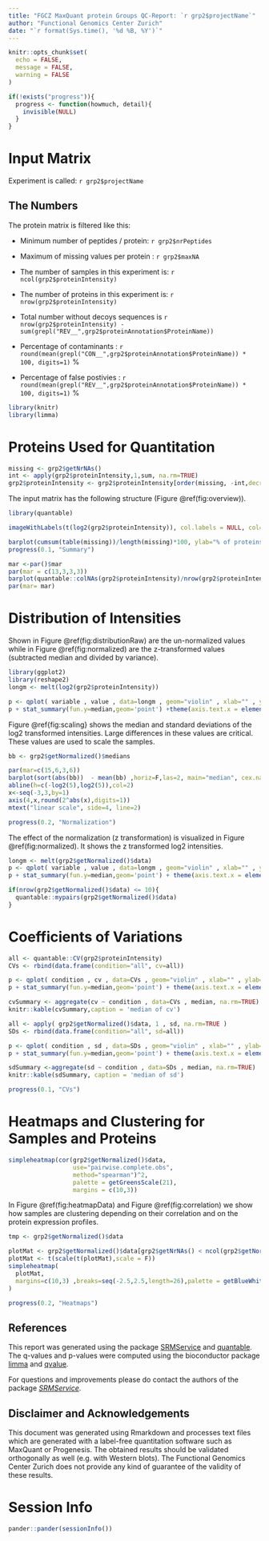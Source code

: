 ```yaml
---
title: "FGCZ MaxQuant protein Groups QC-Report: `r grp2$projectName`"
author: "Functional Genomics Center Zurich"
date: "`r format(Sys.time(), '%d %B, %Y')`"
---
```


```r
knitr::opts_chunk$set(
  echo = FALSE,
  message = FALSE,
  warning = FALSE
)

if(!exists("progress")){
  progress <- function(howmuch, detail){
    invisible(NULL)
  }
}

```

# Input Matrix

Experiment is called: `r grp2$projectName`

## The Numbers

The protein matrix is filtered like this:

- Minimum number of peptides / protein: `r grp2$nrPeptides`
- Maximum of missing values per protein : `r grp2$maxNA`

- The number of samples in this experiment is: `r ncol(grp2$proteinIntensity)` 
- The number of proteins in this experiment is: `r nrow(grp2$proteinIntensity)` 
- Total number without decoys sequences is `r nrow(grp2$proteinIntensity) -  sum(grepl("REV__",grp2$proteinAnnotation$ProteinName))` 

- Percentage of contaminants : `r round(mean(grepl("CON__",grp2$proteinAnnotation$ProteinName)) * 100, digits=1)` %
- Percentage of false postivies : `r round(mean(grepl("REV__",grp2$proteinAnnotation$ProteinName)) * 100, digits=1)` %


```r

library(knitr)
library(limma)

```

\pagebreak

# Proteins Used for Quantitation


```r
missing <- grp2$getNrNAs()
int <- apply(grp2$proteinIntensity,1,sum, na.rm=TRUE)
grp2$proteinIntensity <- grp2$proteinIntensity[order(missing, -int,decreasing = T),]

```

The input matrix has the following structure (Figure \@ref(fig:overview)).


```r
library(quantable)

imageWithLabels(t(log2(grp2$proteinIntensity)), col.labels = NULL, col=quantable::getBlueScale(21))

```

```r
barplot(cumsum(table(missing))/length(missing)*100, ylab="% of proteins", xlab="# of missing values per protein")
progress(0.1, "Summary")

```


```r
mar <-par()$mar
par(mar = c(13,3,3,3))
barplot(quantable::colNAs(grp2$proteinIntensity)/nrow(grp2$proteinIntensity)*100, las=2, ylab="percent missing", cex.names=0.7)
par(mar= mar)

```


\pagebreak

# Distribution of Intensities

Shown in Figure \@ref(fig:distributionRaw) are the un-normalized values while in Figure \@ref(fig:normalized)
are the z-transformed values (subtracted median and divided by variance).

```r
library(ggplot2)
library(reshape2)
longm <- melt(log2(grp2$proteinIntensity))

p <- qplot( variable , value , data=longm , geom="violin" , xlab="" , ylab="log2(I)")
p + stat_summary(fun.y=median,geom='point') +theme(axis.text.x = element_text(angle = 90, hjust = 1))

```

Figure \@ref{fig:scaling} shows the median and standard deviations of the log2 transformed intensities. Large differences in these values are critical. These values are used to scale the samples.


```r
bb <- grp2$getNormalized()$medians

par(mar=c(15,6,3,6))
barplot(sort(abs(bb))  - mean(bb) ,horiz=F,las=2, main="median", cex.names = 0.6, ylab="log2(sample average) - log2(total average)", ylim=c(-log2(8),log2(8)))
abline(h=c(-log2(5),log2(5)),col=2)
x<-seq(-3,3,by=1)
axis(4,x,round(2^abs(x),digits=1))
mtext("linear scale", side=4, line=2)
```

```r
progress(0.2, "Normalization")

```


The effect of the normalization (z transformation) is visualized in Figure \@ref(fig:normalized). It shows the z transformed log2 intensities. 

```r
longm <- melt(grp2$getNormalized()$data)
p <- qplot( variable , value , data=longm , geom="violin" , xlab="" , ylab="z-score")
p + stat_summary(fun.y=median,geom='point') + theme(axis.text.x = element_text(angle = 90, hjust = 1))

```


\pagebreak


```r
if(nrow(grp2$getNormalized()$data) <= 10){
  quantable::mypairs(grp2$getNormalized()$data)
}

```

\pagebreak

# Coefficients of Variations

```r

all <- quantable::CV(grp2$proteinIntensity)
CVs <- rbind(data.frame(condition="all", cv=all))

p <- qplot( condition , cv , data=CVs , geom="violin" , xlab="" , ylab="Coefficient of Variation (%)")
p + stat_summary(fun.y=median,geom='point') + theme(axis.text.x = element_text(angle = 90, hjust = 1))

```


```r
cvSummary <- aggregate(cv ~ condition , data=CVs , median, na.rm=TRUE)
knitr::kable(cvSummary,caption = 'median of cv')
```

\pagebreak

```r

all <- apply( grp2$getNormalized()$data, 1 , sd, na.rm=TRUE )
SDs <- rbind(data.frame(condition="all", sd=all))

p <- qplot( condition , sd , data=SDs , geom="violin" , xlab="" , ylab="sd of z-score")
p + stat_summary(fun.y=median,geom='point') + theme(axis.text.x = element_text(angle = 90, hjust = 1))

```

```r
sdSummary <-aggregate(sd ~ condition , data=SDs , median, na.rm=TRUE)
knitr::kable(sdSummary, caption = 'median of sd')

progress(0.1, "CVs")

```

\pagebreak

# Heatmaps and Clustering for Samples and Proteins

```r
simpleheatmap(cor(grp2$getNormalized()$data, 
                  use="pairwise.complete.obs", 
                  method="spearman")^2,
                  palette = getGreensScale(21),
                  margins = c(10,3))
```

In Figure \@ref(fig:heatmapData) and Figure \@ref(fig:correlation) we show how samples are clustering depending on their correlation and on the protein expression profiles.


```r
tmp <- grp2$getNormalized()$data

plotMat <- grp2$getNormalized()$data[grp2$getNrNAs() < ncol(grp2$getNormalized()$data)/2,]
plotMat <- t(scale(t(plotMat),scale = F))
simpleheatmap(
  plotMat,
  margins=c(10,3) ,breaks=seq(-2.5,2.5,length=26),palette = getBlueWhiteRed(25)
)

progress(0.2, "Heatmaps")
```



## References

This report was generated using the package [SRMService](http://github.com/protViz/SRMService) and [quantable](http://github.com/protViz/quantable). The q-values and p-values were computed using the bioconductor package [limma](https://bioconductor.org/packages/release/bioc/html/limma.html) and [qvalue](https://bioconductor.org/packages/release/bioc/html/qvalue.html).

For questions and improvements please do contact the authors of the package [_SRMService_](https://github.com/protViz/SRMService/graphs/contributors).


## Disclaimer and Acknowledgements

This document was generated using Rmarkdown and processes text files which are generated with a label-free quantitation software such as MaxQuant or Progenesis. 
The obtained results should be validated orthogonally as well (e.g. with Western blots). The Functional Genomics Center Zurich does not provide any kind of guarantee of the validity of these results.

\newpage

# Session Info


```r
pander::pander(sessionInfo())
```


